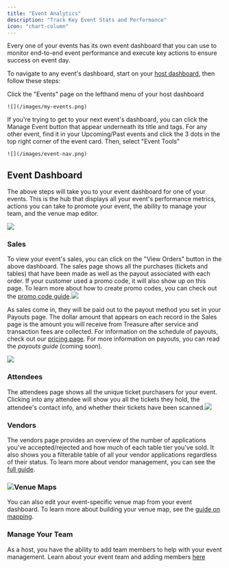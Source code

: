 ```yaml
---
title: "Event Analytics"
description: "Track Key Event Stats and Performance"
icon: "chart-column"
---
```


Every one of your events has its own event dashboard that you can use to monitor end-to-end event performance and execute key actions to ensure success on event day.&#x20;

To navigate to any event's dashboard, start on your [host dashboard](https://www.ontreasure.com/host), then follow these steps:

<Steps>
  <Step title="Select Events">
    Click the "Events" page on the lefthand menu of your host dashboard

    ![](/images/my-events.png)
  </Step>

  <Step title="Select a Specific Event">
    If you're trying to get to your next event's dashboard, you can click the Manage Event button that appear underneath its title and tags. For any other event, find it in your Upcoming/Past events and click the 3 dots in the top right corner of the event card. Then, select "Event Tools"

    ![](/images/event-nav.png)
  </Step>
</Steps>

## Event Dashboard

The above steps will take you to your event dashboard for one of your events. This is the hub that displays all your event's performance metrics, actions you can take to promote your event, the ability to manage your team, and the venue map editor.

![](/images/event-dash.webp)

### Sales

To view your event's sales, you can click on the "View Orders" button in the above dashboard. The sales page shows all the purchases (tickets and tables) that have been made as well as the payout associated with each order. If your customer used a promo code, it will also show up on this page. To learn more about how to create promo codes, you can check out the [promo code guide](/essentials/promo-codes).![](/images/sales.png)

As sales come in, they will be paid out to the payout method you set in your Payouts page. The dollar amount that appears on each record in the Sales page is the amount you will receive from Treasure after service and transaction fees are collected. For information on the schedule of payouts, check out our [pricing page](https://www.ontreasure.com/pricing). For more information on payouts, you can read the *payouts guide* (coming soon).

![](/images/payouts.png)

### Attendees

The attendees page shows all the unique ticket purchasers for your event. Clicking into any attendee will show you all the tickets they hold, the attendee's contact info, and whether their tickets have been scanned.![](/images/attendees.png)

### Vendors

The vendors page provides an overview of the number of applications you've accepted/rejected and how much of each table tier you've sold. It also shows you a filterable table of all your vendor applications regardless of their status. To learn more about vendor management, you can see the [full guide](/essentials/vendor-management).&#x20;

### ![](/images/vendor-dash.png)Venue Maps

You can also edit your event-specific venue map from your event dashboard. To learn more about building your venue map, see the [guide on mapping](/essentials/mapping).

### Manage Your Team

As a host, you have the ability to add team members to help with your event management. Learn about your event team and adding members [here](/essentials/manage-team)